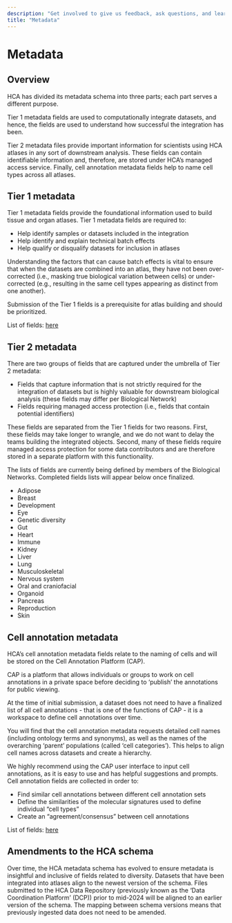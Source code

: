 ```yaml
---
description: "Get involved to give us feedback, ask questions, and learn about the newest updates to the HCA Data Portal."
title: "Metadata"
---
```


# Metadata

## Overview

HCA has divided its metadata schema into three parts; each part serves a different purpose.

Tier 1 metadata fields are used to computationally integrate datasets, and hence, the fields are used to understand how successful the integration has been.

Tier 2 metadata files provide important information for scientists using HCA atlases in any sort of downstream analysis. These fields can contain identifiable information and, therefore, are stored under HCA’s managed access service. Finally, cell annotation metadata fields help to name cell types across all atlases.

## Tier 1 metadata

Tier 1 metadata fields provide the foundational information used to build tissue and organ atlases. Tier 1 metadata fields are required to:

- Help identify samples or datasets included in the integration
- Help identify and explain technical batch effects 
- Help qualify or disqualify datasets for inclusion in atlases

Understanding the factors that can cause batch effects is vital to ensure that when the datasets are combined into an atlas, they have not been over-corrected (i.e., masking true biological variation between cells) or under-corrected (e.g., resulting in the same cell types appearing as distinct from one another). 

Submission of the Tier 1 fields is a prerequisite for atlas building and should be prioritized.

List of fields: [here](https://docs.google.com/document/d/1CqL_t2CMcZF257rvjObDR_2WejsQ019rgUoX0YPJggM/edit#heading=h.56vfdwsgyqws)

## Tier 2 metadata

There are two groups of fields that are captured under the umbrella of Tier 2 metadata:
- Fields that capture information that is not strictly required for the integration of datasets but is highly valuable for downstream biological analysis (these fields may differ per Biological Network) 
- Fields requiring managed access protection (i.e., fields that contain potential identifiers) 

These fields are separated from the Tier 1 fields for two reasons. First, these fields may take longer to wrangle, and we do not want to delay the teams building the integrated objects. Second, many of these fields require managed access protection for some data contributors and are therefore stored in a separate platform with this functionality. 

The lists of fields are currently being defined by members of the Biological Networks. Completed fields lists will appear below once finalized.

- Adipose
- Breast
- Development
- Eye
- Genetic diversity
- Gut
- Heart
- Immune 
- Kidney
- Liver
- Lung 
- Musculoskeletal
- Nervous system
- Oral and craniofacial 
- Organoid
- Pancreas
- Reproduction
- Skin

## Cell annotation metadata 

HCA’s cell annotation metadata fields relate to the naming of cells and will be stored on the Cell Annotation Platform (CAP).

CAP is a platform that allows individuals or groups to work on cell annotations in a private space before deciding to ‘publish’ the annotations for public viewing. 

At the time of initial submission, a dataset does not need to have a finalized list of all cell annotations - that is one of the functions of CAP - it is a workspace to define cell annotations over time. 

You will find that the cell annotation metadata requests detailed cell names (including ontology terms and synonyms), as well as the names of the overarching ‘parent’ populations (called ‘cell categories’). This helps to align cell names across datasets and create a hierarchy. 

We highly recommend using the CAP user interface to input cell annotations, as it is easy to use and has helpful suggestions and prompts. Cell annotation fields are collected in order to:
- Find similar cell annotations between different cell annotation sets
- Define the similarities of the molecular signatures used to define individual “cell types”
- Create an “agreement/consensus” between cell annotations

List of fields: [here](https://docs.google.com/document/d/1CqL_t2CMcZF257rvjObDR_2WejsQ019rgUoX0YPJggM/edit#heading=h.3shy587xwwgx)

## Amendments to the HCA schema

Over time, the HCA metadata schema has evolved to ensure metadata is insightful and inclusive of fields related to diversity. Datasets that have been integrated into atlases align to the newest version of the schema. Files submitted to the HCA Data Repository (previously known as the ‘Data Coordination Platform’ (DCP)) prior to mid-2024 will be aligned to an earlier version of the schema. The mapping between schema versions means that previously ingested data does not need to be amended. 

